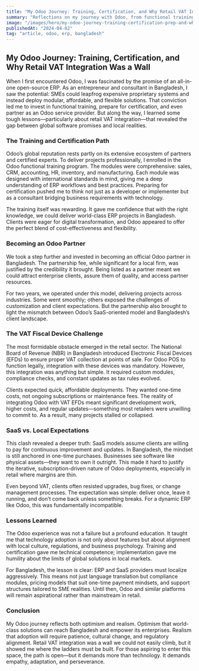 ```yaml
---
title: "My Odoo Journey: Training, Certification, and Why Retail VAT Integration Was a Wall"
summary: "Reflections on my journey with Odoo, from functional training to retail VAT integration challenges in Bangladesh."
image: "/images/hero/my-odoo-journey-training-certification-prep-and-why-retail-vat-integration-was-a-wall.jpg"
publishedAt: "2024-04-02"
tag: "article, odoo, erp, bangladesh"
---
```


## My Odoo Journey: Training, Certification, and Why Retail VAT Integration Was a Wall

When I first encountered Odoo, I was fascinated by the promise of an all-in-one open-source ERP. As an entrepreneur and consultant in Bangladesh, I saw the potential: SMEs could leapfrog expensive proprietary systems and instead deploy modular, affordable, and flexible solutions. That conviction led me to invest in functional training, prepare for certification, and even partner as an Odoo service provider. But along the way, I learned some tough lessons—particularly about retail VAT integration—that revealed the gap between global software promises and local realities.

### The Training and Certification Path

Odoo’s global reputation rests partly on its extensive ecosystem of partners and certified experts. To deliver projects professionally, I enrolled in the Odoo functional training program. The modules were comprehensive: sales, CRM, accounting, HR, inventory, and manufacturing. Each module was designed with international standards in mind, giving me a deep understanding of ERP workflows and best practices. Preparing for certification pushed me to think not just as a developer or implementer but as a consultant bridging business requirements with technology.

The training itself was rewarding. It gave me confidence that with the right knowledge, we could deliver world-class ERP projects in Bangladesh. Clients were eager for digital transformation, and Odoo appeared to offer the perfect blend of cost-effectiveness and flexibility.

### Becoming an Odoo Partner

We took a step further and invested in becoming an official Odoo partner in Bangladesh. The partnership fee, while significant for a local firm, was justified by the credibility it brought. Being listed as a partner meant we could attract enterprise clients, assure them of quality, and access partner resources.

For two years, we operated under this model, delivering projects across industries. Some went smoothly; others exposed the challenges of customization and client expectations. But the partnership also brought to light the mismatch between Odoo’s SaaS-oriented model and Bangladesh’s client landscape.

### The VAT Fiscal Device Challenge

The most formidable obstacle emerged in the retail sector. The National Board of Revenue (NBR) in Bangladesh introduced Electronic Fiscal Devices (EFDs) to ensure proper VAT collection at points of sale. For Odoo POS to function legally, integration with these devices was mandatory. However, this integration was anything but simple. It required custom modules, compliance checks, and constant updates as tax rules evolved.

Clients expected quick, affordable deployments. They wanted one-time costs, not ongoing subscriptions or maintenance fees. The reality of integrating Odoo with VAT EFDs meant significant development work, higher costs, and regular updates—something most retailers were unwilling to commit to. As a result, many projects stalled or collapsed.

### SaaS vs. Local Expectations

This clash revealed a deeper truth: SaaS models assume clients are willing to pay for continuous improvement and updates. In Bangladesh, the mindset is still anchored in one-time purchases. Businesses see software like physical assets—they want to own it outright. This made it hard to justify the iterative, subscription-driven nature of Odoo deployments, especially in retail where margins are thin.

Even beyond VAT, clients often resisted upgrades, bug fixes, or change management processes. The expectation was simple: deliver once, leave it running, and don’t come back unless something breaks. For a dynamic ERP like Odoo, this was fundamentally incompatible.

### Lessons Learned

The Odoo experience was not a failure but a profound education. It taught me that technology adoption is not only about features but about alignment with local culture, regulations, and business psychology. Training and certification gave me technical competence; implementation gave me humility about the limits of global solutions in local markets.

For Bangladesh, the lesson is clear: ERP and SaaS providers must localize aggressively. This means not just language translation but compliance modules, pricing models that suit one-time payment mindsets, and support structures tailored to SME realities. Until then, Odoo and similar platforms will remain aspirational rather than mainstream in retail.

### Conclusion

My Odoo journey reflects both optimism and realism. Optimism that world-class solutions can reach Bangladesh and empower its enterprises. Realism that adoption will require patience, cultural change, and regulatory alignment. Retail VAT integration was a wall we could not easily climb, but it showed me where the ladders must be built. For those aspiring to enter this space, the path is open—but it demands more than technology. It demands empathy, adaptation, and perseverance.

